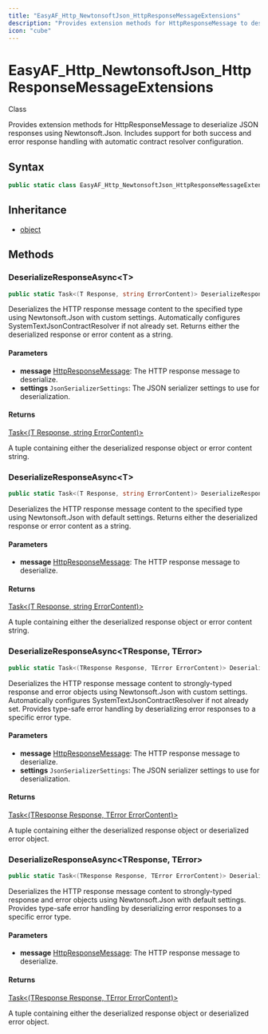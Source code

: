 ```yaml
---
title: "EasyAF_Http_NewtonsoftJson_HttpResponseMessageExtensions"
description: "Provides extension methods for HttpResponseMessage to deserialize JSON responses using Newtonsoft."
icon: "cube"
---
```


# EasyAF_Http_NewtonsoftJson_HttpResponseMessageExtensions

<Badge variant="outline">Class</Badge>

Provides extension methods for HttpResponseMessage to deserialize JSON responses using Newtonsoft.Json.
Includes support for both success and error response handling with automatic contract resolver configuration.

## Syntax

```csharp
public static class EasyAF_Http_NewtonsoftJson_HttpResponseMessageExtensions
```

## Inheritance

- [object](https://learn.microsoft.com/dotnet/api/system.object)

## Methods

### DeserializeResponseAsync&lt;T&gt;

```csharp
public static Task<(T Response, string ErrorContent)> DeserializeResponseAsync<T>(this HttpResponseMessage message, JsonSerializerSettings settings)
```

Deserializes the HTTP response message content to the specified type using Newtonsoft.Json with custom settings.
Automatically configures SystemTextJsonContractResolver if not already set. Returns either the deserialized response or error content as a string.

#### Parameters

- **message** [HttpResponseMessage](https://learn.microsoft.com/dotnet/api/system.net.http.httpresponsemessage): The HTTP response message to deserialize.
- **settings** ``JsonSerializerSettings``: The JSON serializer settings to use for deserialization.

#### Returns

[Task&lt;(T Response, string ErrorContent)&gt;](https://learn.microsoft.com/dotnet/api/system.threading.tasks.task-1)

A tuple containing either the deserialized response object or error content string.

### DeserializeResponseAsync&lt;T&gt;

```csharp
public static Task<(T Response, string ErrorContent)> DeserializeResponseAsync<T>(this HttpResponseMessage message)
```

Deserializes the HTTP response message content to the specified type using Newtonsoft.Json with default settings.
Returns either the deserialized response or error content as a string.

#### Parameters

- **message** [HttpResponseMessage](https://learn.microsoft.com/dotnet/api/system.net.http.httpresponsemessage): The HTTP response message to deserialize.

#### Returns

[Task&lt;(T Response, string ErrorContent)&gt;](https://learn.microsoft.com/dotnet/api/system.threading.tasks.task-1)

A tuple containing either the deserialized response object or error content string.

### DeserializeResponseAsync&lt;TResponse, TError&gt;

```csharp
public static Task<(TResponse Response, TError ErrorContent)> DeserializeResponseAsync<TResponse, TError>(this HttpResponseMessage message, JsonSerializerSettings settings)
```

Deserializes the HTTP response message content to strongly-typed response and error objects using Newtonsoft.Json with custom settings.
Automatically configures SystemTextJsonContractResolver if not already set. Provides type-safe error handling by deserializing error responses to a specific error type.

#### Parameters

- **message** [HttpResponseMessage](https://learn.microsoft.com/dotnet/api/system.net.http.httpresponsemessage): The HTTP response message to deserialize.
- **settings** ``JsonSerializerSettings``: The JSON serializer settings to use for deserialization.

#### Returns

[Task&lt;(TResponse Response, TError ErrorContent)&gt;](https://learn.microsoft.com/dotnet/api/system.threading.tasks.task-1)

A tuple containing either the deserialized response object or deserialized error object.

### DeserializeResponseAsync&lt;TResponse, TError&gt;

```csharp
public static Task<(TResponse Response, TError ErrorContent)> DeserializeResponseAsync<TResponse, TError>(this HttpResponseMessage message)
```

Deserializes the HTTP response message content to strongly-typed response and error objects using Newtonsoft.Json with default settings.
Provides type-safe error handling by deserializing error responses to a specific error type.

#### Parameters

- **message** [HttpResponseMessage](https://learn.microsoft.com/dotnet/api/system.net.http.httpresponsemessage): The HTTP response message to deserialize.

#### Returns

[Task&lt;(TResponse Response, TError ErrorContent)&gt;](https://learn.microsoft.com/dotnet/api/system.threading.tasks.task-1)

A tuple containing either the deserialized response object or deserialized error object.


